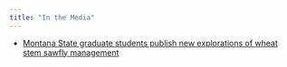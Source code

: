 ```yaml
---
title: "In the Media"
---
```


- <a href="https://www.montana.edu/news/24230" target="_blank">Montana State graduate students publish new explorations of wheat stem sawfly management</a>